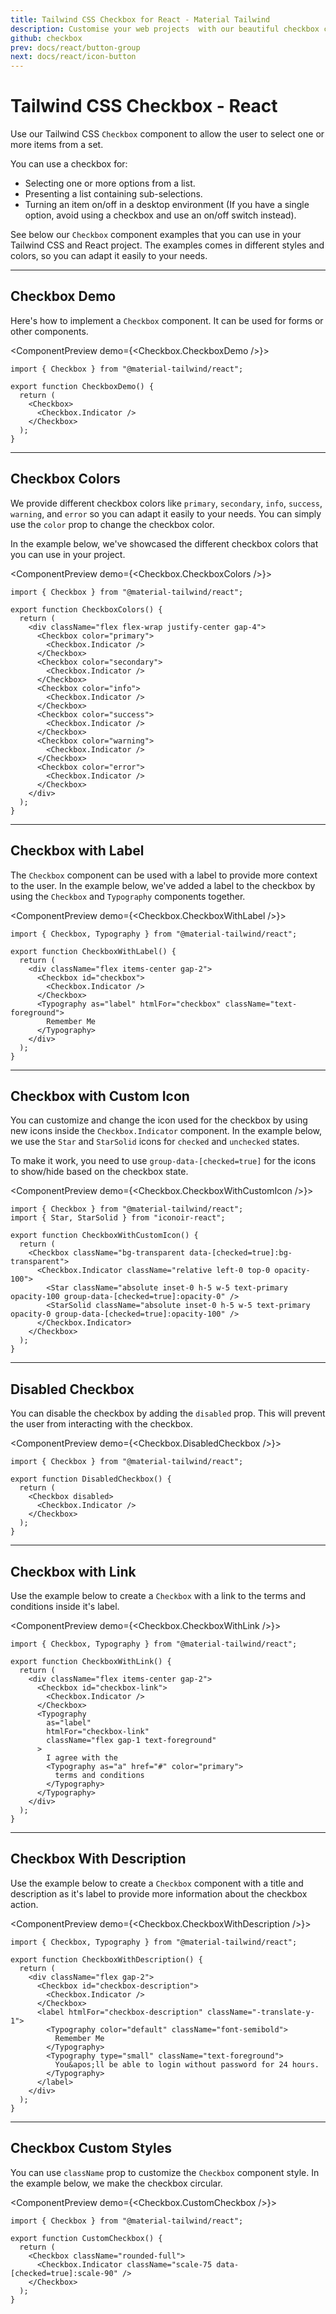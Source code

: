 ```yaml
---
title: Tailwind CSS Checkbox for React - Material Tailwind
description: Customise your web projects  with our beautiful checkbox component for Tailwind CSS and React using Material Design guidelines.
github: checkbox
prev: docs/react/button-group
next: docs/react/icon-button
---
```


# Tailwind CSS Checkbox - React

Use our Tailwind CSS `Checkbox` component to allow the user to select one or more items from a set.

You can use a checkbox for:

- Selecting one or more options from a list.
- Presenting a list containing sub-selections.
- Turning an item on/off in a desktop environment (If you have a single option, avoid using a checkbox and use an on/off switch instead).

See below our `Checkbox` component examples that you can use in your Tailwind CSS and React project. The examples comes in different styles and colors, so you can adapt it easily to your needs.

---

## Checkbox Demo

Here's how to implement a `Checkbox` component. It can be used for forms or other components.

<ComponentPreview demo={<Checkbox.CheckboxDemo />}>
```tsx
import { Checkbox } from "@material-tailwind/react";

export function CheckboxDemo() {
  return (
    <Checkbox>
      <Checkbox.Indicator />
    </Checkbox>
  );
}
```
</ComponentPreview>

---

## Checkbox Colors

We provide different checkbox colors like `primary`, `secondary`, `info`, `success`, `warning`, and `error` so you can adapt it easily to your needs. You can simply use the `color` prop to change the checkbox color.

In the example below, we've showcased the different checkbox colors that you can use in your project.

<ComponentPreview demo={<Checkbox.CheckboxColors />}>
```tsx
import { Checkbox } from "@material-tailwind/react";

export function CheckboxColors() {
  return (
    <div className="flex flex-wrap justify-center gap-4">
      <Checkbox color="primary">
        <Checkbox.Indicator />
      </Checkbox>
      <Checkbox color="secondary">
        <Checkbox.Indicator />
      </Checkbox>
      <Checkbox color="info">
        <Checkbox.Indicator />
      </Checkbox>
      <Checkbox color="success">
        <Checkbox.Indicator />
      </Checkbox>
      <Checkbox color="warning">
        <Checkbox.Indicator />
      </Checkbox>
      <Checkbox color="error">
        <Checkbox.Indicator />
      </Checkbox>
    </div>
  );
}
```
</ComponentPreview>

---

## Checkbox with Label

The `Checkbox` component can be used with a label to provide more context to the user. In the example below, we've added a label to the checkbox by using the `Checkbox` and `Typography` components together.

<ComponentPreview demo={<Checkbox.CheckboxWithLabel />}>
```tsx
import { Checkbox, Typography } from "@material-tailwind/react";

export function CheckboxWithLabel() {
  return (
    <div className="flex items-center gap-2">
      <Checkbox id="checkbox">
        <Checkbox.Indicator />
      </Checkbox>
      <Typography as="label" htmlFor="checkbox" className="text-foreground">
        Remember Me
      </Typography>
    </div>
  );
}

```
</ComponentPreview>

---

## Checkbox with Custom Icon

You can customize and change the icon used for the checkbox by using new icons inside the `Checkbox.Indicator` component. In the example below, we use the `Star` and `StarSolid` icons for `checked` and `unchecked` states.

To make it work, you need to use `group-data-[checked=true]` for the icons to show/hide based on the checkbox state.

<ComponentPreview demo={<Checkbox.CheckboxWithCustomIcon />}>
```tsx
import { Checkbox } from "@material-tailwind/react";
import { Star, StarSolid } from "iconoir-react";

export function CheckboxWithCustomIcon() {
  return (
    <Checkbox className="bg-transparent data-[checked=true]:bg-transparent">
      <Checkbox.Indicator className="relative left-0 top-0 opacity-100">
        <Star className="absolute inset-0 h-5 w-5 text-primary opacity-100 group-data-[checked=true]:opacity-0" />
        <StarSolid className="absolute inset-0 h-5 w-5 text-primary opacity-0 group-data-[checked=true]:opacity-100" />
      </Checkbox.Indicator>
    </Checkbox>
  );
}
```
</ComponentPreview>

---

## Disabled Checkbox

You can disable the checkbox by adding the `disabled` prop. This will prevent the user from interacting with the checkbox.

<ComponentPreview demo={<Checkbox.DisabledCheckbox />}>
```tsx
import { Checkbox } from "@material-tailwind/react";

export function DisabledCheckbox() {
  return (
    <Checkbox disabled>
      <Checkbox.Indicator />
    </Checkbox>
  );
}
```
</ComponentPreview>

---

## Checkbox with Link

Use the example below to create a `Checkbox` with a link to the terms and conditions inside it's label.

<ComponentPreview demo={<Checkbox.CheckboxWithLink />}>
```tsx
import { Checkbox, Typography } from "@material-tailwind/react";

export function CheckboxWithLink() {
  return (
    <div className="flex items-center gap-2">
      <Checkbox id="checkbox-link">
        <Checkbox.Indicator />
      </Checkbox>
      <Typography
        as="label"
        htmlFor="checkbox-link"
        className="flex gap-1 text-foreground"
      >
        I agree with the
        <Typography as="a" href="#" color="primary">
          terms and conditions
        </Typography>
      </Typography>
    </div>
  );
}
```
</ComponentPreview>

---

## Checkbox With Description

Use the example below to create a `Checkbox` component with a title and description as it's label to provide more information about the checkbox action.

<ComponentPreview demo={<Checkbox.CheckboxWithDescription />}>
```tsx
import { Checkbox, Typography } from "@material-tailwind/react";

export function CheckboxWithDescription() {
  return (
    <div className="flex gap-2">
      <Checkbox id="checkbox-description">
        <Checkbox.Indicator />
      </Checkbox>
      <label htmlFor="checkbox-description" className="-translate-y-1">
        <Typography color="default" className="font-semibold">
          Remember Me
        </Typography>
        <Typography type="small" className="text-foreground">
          You&apos;ll be able to login without password for 24 hours.
        </Typography>
      </label>
    </div>
  );
}
```
</ComponentPreview>

---

## Checkbox Custom Styles

You can use `className` prop to customize the `Checkbox` component style. In the example below, we make the checkbox circular.

<ComponentPreview demo={<Checkbox.CustomCheckbox />}>
```tsx
import { Checkbox } from "@material-tailwind/react";

export function CustomCheckbox() {
  return (
    <Checkbox className="rounded-full">
      <Checkbox.Indicator className="scale-75 data-[checked=true]:scale-90" />
    </Checkbox>
  );
}
```
</ComponentPreview>
